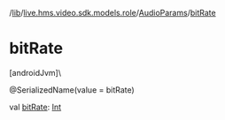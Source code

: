 /[lib](/api-reference/android/v2/home/content)/[live.hms.video.sdk.models.role](../index)/[AudioParams](index)/[bitRate](bit-rate)

# bitRate

[androidJvm]\

@SerializedName(value = bitRate)

val [bitRate](bit-rate): [Int](https://kotlinlang.org/api/latest/jvm/stdlib/kotlin/-int/index.html)
